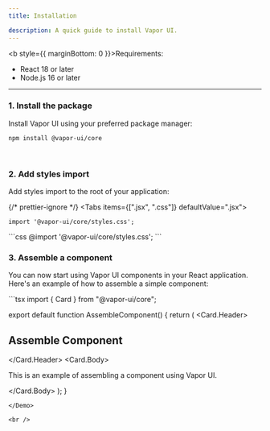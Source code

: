 ```yaml
---
title: Installation

description: A quick guide to install Vapor UI.
---
```


<b style={{ marginBottom: 0 }}>Requirements:</b>
<ul style={{ marginTop: 0 }}>
  <li>React 18 or later</li>
  <li>Node.js 16 or later</li>
</ul>

---

### 1. Install the package

Install Vapor UI using your preferred package manager:

```package-install
npm install @vapor-ui/core
```

<br />

### 2. Add styles import

Add styles import to the root of your application:

{/* prettier-ignore */}
<Tabs items={[".jsx", ".css"]} defaultValue=".jsx">
  <Tab value=".jsx">
  ```tsx
  import '@vapor-ui/core/styles.css'; 
  ```
  </Tab>
  <Tab value=".css">
  ```css
  @import '@vapor-ui/core/styles.css'; 
  ```
  </Tab>
</Tabs>

<br />

### 3. Assemble a component

You can now start using Vapor UI components in your React application. Here's an example of how to assemble a simple component:

<Demo name="assemble-component">
```tsx
import { Card } from "@vapor-ui/core";

export default function AssembleComponent() {
  return (
    <Card>
      <Card.Header>
        <h2>Assemble Component</h2>
      </Card.Header>
      <Card.Body>
        <p>This is an example of assembling a component using Vapor UI.</p>
      </Card.Body>
    </Card>
  );
}
```
</Demo>

<br />
